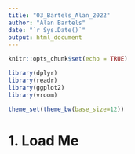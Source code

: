 ```yaml
---
title: "03_Bartels_Alan_2022"
author: "Alan Bartels"
date: "`r Sys.Date()`"
output: html_document
---
```



```r
knitr::opts_chunk$set(echo = TRUE)
```
```r
library(dplyr)
library(readr)
library(ggplot2)
library(vroom)

theme_set(theme_bw(base_size=12))
```
# 1. Load Me
